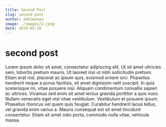 ```yaml
---
title: Second Post
slug: second-post
author: abhimanyu
image: ./images/2.jpeg
date: 2019-05-10
---
```


# second post

Lorem ipsum dolor sit amet, consectetur adipiscing elit. Ut sit amet ultricies sem, lobortis pretium mauris. Ut laoreet nisi ut nibh sollicitudin pretium. Etiam erat nisl, placerat ac ipsum quis, euismod ornare orci. Phasellus hendrerit neque a purus facilisis, sit amet dignissim velit suscipit. In quis scelerisque mi, vitae posuere nisi. Aliquam condimentum convallis sapien ac ultrices. Vivamus sed enim sit amet lectus gravida porttitor a quis nunc. Nullam venenatis eget nisl vitae vestibulum. Vestibulum et posuere ipsum. Phasellus rhoncus vel quam quis feugiat. Curabitur hendrerit lacus tellus, vel gravida enim varius a. Mauris consequat est sit amet tincidunt consectetur. Etiam sit amet odio porta, commodo nulla vitae, vehicula massa.

